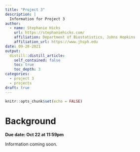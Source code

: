```yaml
---
title: "Project 3"
description: |
  Information for Project 3
author:
  - name: Stephanie Hicks
    url: https://stephaniehicks.com/
    affiliation: Department of Biostatistics, Johns Hopkins
    affiliation_url: https://www.jhsph.edu
date: 09-28-2021
output:
  distill::distill_article:
    self_contained: false
    toc: true
    toc_depth: 3
categories:
  - project 3
  - projects
draft: true
---
```

  
```r
knitr::opts_chunk$set(echo = FALSE)
```

# Background

**Due date: Oct 22 at 11:59pm**

Information coming soon.

